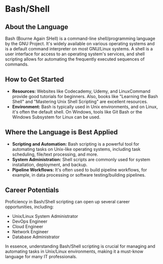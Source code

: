 # Bash/Shell

## About the Language

Bash (Bourne Again SHell) is a command-line shell/programming language by the GNU Project. It's widely available on various operating systems and is a default command interpreter on most GNU/Linux systems. A shell is a user interface for access to an operating system's services, and shell scripting allows for automating the frequently executed sequences of commands.

## How to Get Started

- **Resources:** Websites like Codecademy, Udemy, and LinuxCommand provide good tutorials for beginners. Also, books like "Learning the Bash Shell" and "Mastering Unix Shell Scripting" are excellent resources.
- **Environment:** Bash is typically used in Unix environments, and on Linux, it's often the default shell. On Windows, tools like Git Bash or the Windows Subsystem for Linux can be used.

## Where the Language is Best Applied

- **Scripting and Automation:** Bash scripting is a powerful tool for automating tasks on Unix-like operating systems, including task scheduling, file/text processing, and more.
- **System Administration:** Shell scripts are commonly used for system installation, deployment, and backup.
- **Pipeline Workflows:** It's often used to build pipeline workflows, for example, in data processing or software testing/building pipelines.

## Career Potentials

Proficiency in Bash/Shell scripting can open up several career opportunities, including:

- Unix/Linux System Administrator
- DevOps Engineer
- Cloud Engineer
- Network Engineer
- Database Administrator

In essence, understanding Bash/Shell scripting is crucial for managing and automating tasks in Unix/Linux environments, making it a must-know language for many IT professionals.
